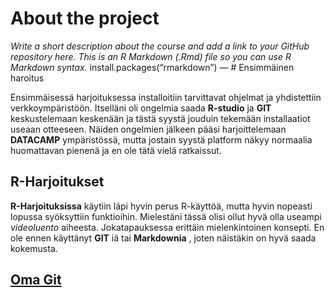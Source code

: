 
# About the project

*Write a short description about the course and add a link to your GitHub repository here. This is an R Markdown (.Rmd) file so you can use R Markdown syntax.*
install.packages("rmarkdown")
---
# Ensimmäinen haroitus

Ensimmäisessä harjoituksessa installoitiin tarvittavat ohjelmat ja yhdistettiin verkkoympäristöön. Itselläni oli ongelmia saada __R-studio__ ja __GIT__ keskustelemaan keskenään ja tästä syystä jouduin tekemään installaatiot useaan otteeseen. Näiden ongelmien jälkeen pääsi harjoittelemaan __DATACAMP__ ympäristössä, mutta jostain syystä platform näkyy normaalia huomattavan pienenä ja en ole tätä vielä ratkaissut.

## R-Harjoitukset

__R-Harjoituksissa__ käytiin läpi hyvin perus R-käyttöä, mutta hyvin nopeasti lopussa syöksyttiin funktioihin. Mielestäni tässä olisi ollut hyvä olla useampi _videoluento_ aiheesta. Jokatapauksessa erittäin mielenkintoinen konsepti. En ole ennen käyttänyt __GIT__ iä tai __Markdownia__ , joten näistäkin on hyvä saada kokemusta.

[Oma Git](https://github.com/nissenemj/IODS-project.git)
---
